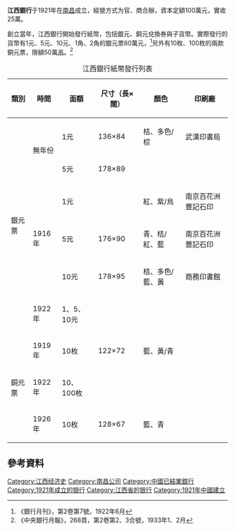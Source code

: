 {{about|民国时期的江西银行|2015年在南昌银行基础上成立的江西银行|江西银行}}

'''江西銀行'''于1921年在[[南昌市|南昌]]成立，經營方式为官、商合辦，資本定額100萬元，實收25萬。

創立當年，江西銀行開始發行紙幣，包括銀元、銅元兌換券與子貨幣。實際發行的貨幣有1元、5元、10元、1角、2角的銀元票80萬元，<ref>《銀行月刊》，第2卷第7號，1922年6月</ref>另外有10枚、100枚的兩款銅元票，限額50萬[[貫|吊]]。<ref>《中央銀行月報》，268頁，第2卷第2、3合號，1933年1、2月</ref>

{| align="center" border="1" cellpadding="4" cellspacing="0" class="wikitable" style="margin-bottom: 10px;"
|+江西銀行紙幣發行列表
!類別 
! 時間 
! 面額 
! 尺寸（長×闊） 
! 顏色 
! 印刷廠
|-
| rowspan="6" |銀元票 
| rowspan="2" | 無年份 
| 1元 
| 136×84 
| 桔、多色/棕 
| 武漢印書局
|-
|5元
|178×89
|
|
|-
| rowspan="3" | 1916年 
| 1元 
|
|紅、紫/烏
|南京百花洲豐記石印
|-
| 5元 
| 176×90
|青、桔/紅、藍
|南京百花洲豐記石印
|-
| 10元 
| 178×95
|桔、多色/藍、黃
|商務印書館
|-
| 1922年 
|1、5、10元
|
|
|
|-
| rowspan="3" |銅元票 
| 1919年 
| 10枚 
| 122×72  
| 藍、黃/青 
|
|-
| 1922年 
|10、100枚
|
|
|
|-
| 1926年 
| 10枚 
| 128×67 
|藍、青
|
|}

== 參考資料 ==
{{Reflist}}

[[Category:江西经济史|Category:江西经济史]]
[[Category:南昌公司|Category:南昌公司]]
[[Category:中國已結業銀行|Category:中國已結業銀行]]
[[Category:1921年成立的银行|Category:1921年成立的银行]]
[[Category:江西省的银行|Category:江西省的银行]]
[[Category:1921年中國建立|Category:1921年中國建立]]